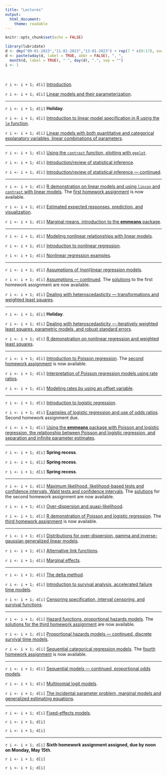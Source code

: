 ```yaml
---
title: "Lectures"
output: 
  html_document: 
    theme: readable
---
```


```r
knitr::opts_chunk$set(echo = FALSE)
```

```r
library(lubridate)
d <- dmy("09-01-2023","11-01-2023","13-01-2023") + rep(7 * c(0:17), each = 3)
d <- paste(wday(d, label = TRUE, abbr = FALSE), ", ", 
  month(d, label = TRUE), " ", day(d), ".", sep = "")
i <- 1
```

&nbsp;

`r i <- i + 1; d[i]` [Introduction](lecture-01-11-2023.html).

`r i <- i + 1; d[i]` [Linear models and their parameterization](lecture-01-13-2023.html).

***

`r i <- i + 1; d[i]` **Holiday**. 

`r i <- i + 1; d[i]` [Introduction to linear model specification in R using the `lm` function](lecture-01-18-2023.html).

`r i <- i + 1; d[i]` [Linear models with both quantitative and categorical explanatory variables, linear combinations of parameters](lecture-01-20-2023.html).
 
***

`r i <- i + 1; d[i]` [Using the `contrast` function, plotting with `ggplot`](lecture-01-23-2023.html).

`r i <- i + 1; d[i]` [Introduction/review of statistical inference](lecture-01-25-2023.html). 

`r i <- i + 1; d[i]` [Introduction/review of statistical inference --- continued](lecture-01-27-2023.html).
 
***

`r i <- i + 1; d[i]` [R demonstration on linear models and using `lincon` and `contrast` with linear models](lecture-01-30-2023.html). The [first homework assignment](hw1.html) is now available.

`r i <- i + 1; d[i]` [Estimated expected responses, prediction, and visualization](lecture-02-01-2023.html).

`r i <- i + 1; d[i]` [Marginal means, introduction to the **emmeans** package](lecture-02-03-2023.html). 
 
***

`r i <- i + 1; d[i]` [Modeling nonlinear relationships with linear models](lecture-02-06-2023.html).

`r i <- i + 1; d[i]` [Introduction to nonlinear regression](lecture-02-08-2023.html).

`r i <- i + 1; d[i]` [Nonlinear regression examples](lecture-02-10-2023.html). 
 
***

`r i <- i + 1; d[i]` [Assumptions of (non)linear regression models](lecture-02-13-2023.html).

`r i <- i + 1; d[i]` [Assumptions --- continued](lecture-02-15-2023.html). The [solutions](hw1-solutions.html) to the first homework assignment are now available.

`r i <- i + 1; d[i]` [Dealing with heteroscedasticity --- transformations and weighted least squares](lecture-02-17-2023.html).
 
***

`r i <- i + 1; d[i]` **Holiday**.

`r i <- i + 1; d[i]` [Dealing with heteroscedasticity --- iteratively weighted least squares, parametric models, and robust standard errors](lecture-02-22-2023.html).

`r i <- i + 1; d[i]` [R demonstration on nonlinear regression and weighted least squares](lecture-02-24-2023.html).
 
***

`r i <- i + 1; d[i]` [Introduction to Poisson regression](lecture-02-27-2023.html). The [second homework assignment](hw2.html) is now available.

`r i <- i + 1; d[i]` [Interpretation of Poisson regression models using rate ratios](lecture-03-01-2023.html).

`r i <- i + 1; d[i]` [Modeling rates by using an offset variable](lecture-03-03-2023.html).
 
***

`r i <- i + 1; d[i]` [Introduction to logistic regression](lecture-03-06-2023.html). 

`r i <- i + 1; d[i]` [Examples of logistic regression and use of odds ratios](lecture-03-08-2023.html). Second homework assignment due.

`r i <- i + 1; d[i]` [Using the **emmeans** package with Poisson and logistic regression, the relationship between Poisson and logistic regression, and separation and infinite parameter estimates](lecture-03-10-2023.html).
 
***

`r i <- i + 1; d[i]` **Spring recess**.

`r i <- i + 1; d[i]` **Spring recess**.

`r i <- i + 1; d[i]` **Spring recess**.
 
***

`r i <- i + 1; d[i]` [Maximum likelihood, likelihood-based tests and confidence intervals, Wald tests and confidence intervals](lecture-03-20-2023.html). The [solutions](hw2-solutions.html) for the second homework assignment are now available.

`r i <- i + 1; d[i]` [Over-dispersion and quasi-likelihood](lecture-03-22-2023.html). 

`r i <- i + 1; d[i]` [R demonstration of Poisson and logistic regression](lecture-03-24-2023.html). The [third homework assignment](hw3.html) is now available. 
 
***

`r i <- i + 1; d[i]` [Distributions for over-dispersion, gamma and inverse-gaussian generalized linear models](lecture-03-27-2023.html).

`r i <- i + 1; d[i]` [Alternative link functions](lecture-03-29-2023.html).

`r i <- i + 1; d[i]` [Marginal effects](lecture-03-31-2023.html). 
 
***

`r i <- i + 1; d[i]` [The delta method](lecture-04-03-2023.html).

`r i <- i + 1; d[i]` [Introduction to survival analysis, accelerated failure time models](lecture-04-05-2023.html).
 
`r i <- i + 1; d[i]` [Censoring specification, interval censoring, and survival functions](lecture-04-07-2023.html). 
 
***

`r i <- i + 1; d[i]` [Hazard functions, proportional hazards models](lecture-04-10-2023.html). The [solutions for the third homework assignment](hw3-solutions.html) are now available.

`r i <- i + 1; d[i]` [Proportional hazards models --- continued, discrete survival time models](lecture-04-12-2023.html).

`r i <- i + 1; d[i]` [Sequential categorical regression models](lecture-04-14-2023.html). The [fourth homework assignment](hw4.html) is now available.
 
***

`r i <- i + 1; d[i]` [Sequential models --- continued, proportional odds models](lecture-04-17-2023.html).

`r i <- i + 1; d[i]` [Multinomial logit models](lecture-04-19-2023.html). 

`r i <- i + 1; d[i]` [The incidental parameter problem, marginal models and generalized estimating equations](lecture-04-21-2023.html).
 
***

`r i <- i + 1; d[i]` [Fixed-effects models](lecture-04-24-2023.html). 

`r i <- i + 1; d[i]` 

`r i <- i + 1; d[i]` 
 
***

`r i <- i + 1; d[i]` **Sixth homework assignment assigned, due by noon on Monday, May 15th**. 

`r i <- i + 1; d[i]` 

`r i <- i + 1; d[i]`







